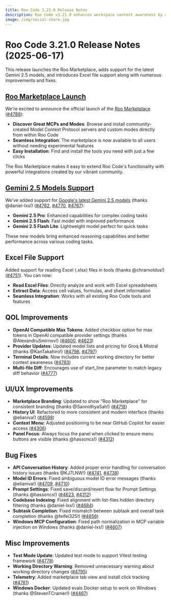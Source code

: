 ```yaml
---
title: Roo Code 3.21.0 Release Notes
description: Roo Code v3.21.0 enhances workspace context awareness by automatically adding the active file to the conversation history. This release also stops Roo from automatically focusing on the chat input box after a task completes, streamlining user workflow and improving usability.
image: /img/social-share.jpg
---
```


# Roo Code 3.21.0 Release Notes (2025-06-17)

This release launches the Roo Marketplace, adds support for the latest Gemini 2.5 models, and introduces Excel file support along with numerous improvements and fixes.

## [Roo Marketplace Launch](/features/marketplace)

We're excited to announce the official launch of the [Roo Marketplace](/features/marketplace) ([#4788](https://github.com/RooCodeInc/Roo-Code/pull/4788)):

- **Discover Great MCPs and Modes**: Browse and install community-created Model Context Protocol servers and custom modes directly from within Roo Code
- **Seamless Integration**: The marketplace is now available to all users without needing experimental features
- **Easy Installation**: Find and install the tools you need with just a few clicks

The Roo Marketplace makes it easy to extend Roo Code's functionality with powerful integrations created by our vibrant community.

## [Gemini 2.5 Models Support](https://blog.google/products/gemini/gemini-2-5-model-family-expands/)

We've added support for [Google's latest Gemini 2.5 models](https://blog.google/products/gemini/gemini-2-5-model-family-expands/) (thanks @daniel-lxs!) ([#4762](https://github.com/RooCodeInc/Roo-Code/pull/4762), [#4770](https://github.com/RooCodeInc/Roo-Code/pull/4770), [#4767](https://github.com/RooCodeInc/Roo-Code/pull/4767)):

- **Gemini 2.5 Pro**: Enhanced capabilities for complex coding tasks
- **Gemini 2.5 Flash**: Fast model with improved performance
- **Gemini 2.5 Flash Lite**: Lightweight model perfect for quick tasks

These new models bring enhanced reasoning capabilities and better performance across various coding tasks.

## Excel File Support

Added support for reading Excel (.xlsx) files in tools (thanks @chrarnoldus!) ([#4751](https://github.com/RooCodeInc/Roo-Code/pull/4751)). You can now:

- **Read Excel Files**: Directly analyze and work with Excel spreadsheets
- **Extract Data**: Access cell values, formulas, and sheet information
- **Seamless Integration**: Works with all existing Roo Code tools and features

## QOL Improvements

* **OpenAI Compatible Max Tokens**: Added checkbox option for max tokens in OpenAI compatible provider settings (thanks @AlexandruSmirnov!) ([#4600](https://github.com/RooCodeInc/Roo-Code/pull/4600), [#4623](https://github.com/RooCodeInc/Roo-Code/pull/4623))
* **Provider Updates**: Updated model lists and pricing for Groq & Mistral (thanks @KanTakahiro!) ([#4798](https://github.com/RooCodeInc/Roo-Code/pull/4798), [#4797](https://github.com/RooCodeInc/Roo-Code/pull/4797))
* **Terminal Details**: Now includes current working directory for better context awareness ([#4783](https://github.com/RooCodeInc/Roo-Code/pull/4783))
* **Multi-file Diff**: Encourages use of start_line parameter to match legacy diff behavior ([#4777](https://github.com/RooCodeInc/Roo-Code/pull/4777))

## UI/UX Improvements

* **Marketplace Branding**: Updated to show "Roo Marketplace" for consistent branding (thanks @SannidhyaSah!) ([#4718](https://github.com/RooCodeInc/Roo-Code/pull/4718))
* **History UI**: Refactored to more consistent and modern interface (thanks @elianiva!) ([#4598](https://github.com/RooCodeInc/Roo-Code/pull/4598))
* **Context Menu**: Adjusted positioning to be near GitHub Copilot for easier access ([#4306](https://github.com/RooCodeInc/Roo-Code/pull/4306))
* **Panel Focus**: Always focus the panel when clicked to ensure menu buttons are visible (thanks @hassoncs!) ([#4312](https://github.com/RooCodeInc/Roo-Code/pull/4312))

## Bug Fixes

* **API Conversation History**: Added proper error handling for conversation history issues (thanks @KJ7LNW!) ([#4741](https://github.com/RooCodeInc/Roo-Code/pull/4741), [#4738](https://github.com/RooCodeInc/Roo-Code/pull/4738))
* **Model ID Errors**: Fixed ambiguous model ID error messages (thanks @elianiva!) ([#4709](https://github.com/RooCodeInc/Roo-Code/pull/4709), [#4710](https://github.com/RooCodeInc/Roo-Code/pull/4710))
* **Prompt Settings**: Fixed save/discard/revert flow for Prompt Settings (thanks @hassoncs!) ([#4623](https://github.com/RooCodeInc/Roo-Code/pull/4623), [#4312](https://github.com/RooCodeInc/Roo-Code/pull/4312))
* **Codebase Indexing**: Fixed alignment with list-files hidden directory filtering (thanks @daniel-lxs!) ([#4684](https://github.com/RooCodeInc/Roo-Code/pull/4684))
* **Subtask Completion**: Fixed mismatch between subtask and overall task completion (thanks @feifei325!) ([#4656](https://github.com/RooCodeInc/Roo-Code/pull/4656))
* **Windows MCP Configuration**: Fixed path normalization in MCP variable injection on Windows (thanks @daniel-lxs!) ([#4607](https://github.com/RooCodeInc/Roo-Code/pull/4607))

## Misc Improvements

* **Test Mode Update**: Updated test mode to support Vitest testing framework ([#4778](https://github.com/RooCodeInc/Roo-Code/pull/4778))
* **Working Directory Warning**: Removed unnecessary warning about working directory changes ([#4795](https://github.com/RooCodeInc/Roo-Code/pull/4795))
* **Telemetry**: Added marketplace tab view and install click tracking ([#4781](https://github.com/RooCodeInc/Roo-Code/pull/4781))
* **Windows Docker**: Updated evals Docker setup to work on Windows (thanks @StevenTCramer!) ([#4467](https://github.com/RooCodeInc/Roo-Code/pull/4467))

